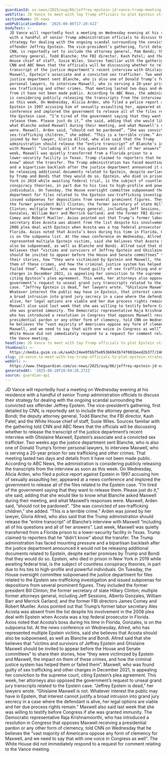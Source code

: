 ```yaml
---
guardianId: us-news/2025/aug/06/jeffrey-epstein-jd-vance-trump-meeting
webTitle: JD Vance to meet with top Trump officials to plot Epstein strategy – report
sectionName: US news
webPublicationDate: '2025-08-06T17:20:42Z'
bodyText: >-
  JD Vance will reportedly host a meeting on Wednesday evening at his residence
  with a handful of senior Trump administration officials to discuss their
  strategy for dealing with the ongoing scandal surrounding the convicted sex
  offender Jeffrey Epstein. The vice-president’s gathering, first detailed by
  CNN, is reportedly set to include the attorney general, Pam Bondi; the deputy
  attorney general, Todd Blanche; the FBI director, Kash Patel; and the White
  House chief of staff, Susie Wiles. Sources familiar with the gathering told
  CNN and ABC News that the officials will be discussing whether to release the
  transcript of the justice department’s recent interview with Ghislaine
  Maxwell, Epstein’s associate and a convicted sex trafficker. Two weeks ago the
  justice department sent Blanche, who is also one of Donald Trump’s former
  personal lawyers, to interview Maxwell, who is serving a 20-year prison for
  sex trafficking and other crimes. That meeting lasted two days and details
  from it have not been made public. According to ABC News, the administration
  is considering publicly releasing the transcripts from the interview as soon
  as this week. On Wednesday, Alicia Arden, who filed a police report against
  Epstein in 1997 accusing him of sexually assaulting her, appeared at a news
  conference and implored the government to release all of the files related to
  the Epstein case. “I’m tired of the government saying that they want to
  release them. Please just do it,” she said, adding that she would like to know
  what Blanche asked Maxwell during their meeting, and what Maxwell’s responses
  were. Maxwell, Arden said, “should not be pardoned”. “She was convicted of
  sex-trafficking children,” she added. “This is a terrible crime.” Arden was
  joined by her lawyer, Gloria Allred, who also said that the Trump
  administration should release the “entire transcript” of Blanche’s interview
  with Maxwell “including all of his questions and all of her answers”. Last
  week, Maxwell was quietly transferred from a Florida prison to a
  lower-security facility in Texas. Trump claimed to reporters that he “didn’t
  know” about the transfer. The Trump administration has faced mounting pressure
  and a bipartisan backlash after the justice department announced it would not
  be releasing additional documents related to Epstein, despite earlier promises
  by Trump and Bondi that they would do so. Epstein, who died in prison in New
  York in 2019 while awaiting federal trial, is the subject of countless
  conspiracy theories, in part due to his ties to high-profile and powerful
  individuals. On Tuesday, the House oversight committee subpoenaed the justice
  department for files related to the Epstein sex-trafficking investigation and
  issued subpoenas for depositions from several prominent figures. They included
  the former president Bill Clinton; the former secretary of state Hillary
  Clinton; multiple former attorneys general, including Jeff Sessions, Alberto
  Gonzales, William Barr and Merrick Garland; and the former FBI directors James
  Comey and Robert Mueller. Axios pointed out that Trump’s former labor
  secretary Alex Acosta was absent from the list despite his involvement in the
  2008 plea deal with Epstein when Acosta was a top federal prosecutor in
  Florida. Axios noted that Acosta’s boss during his time in Florida, Gonzales,
  is on the subpoena list. At the news conference on Wednesday, Allred, who has
  represented multiple Epstein victims, said she believes that Acosta should
  also be subpoenaed, as well as Blanche and Bondi. Allred said that she
  believes that “victims and survivors of Jeffrey Epstein and Ghislaine Maxwell
  should be invited to appear before the House and Senate committees” to share
  their stories, how “they were victimized by Epstein and Maxwell, the impact on
  them of these crimes, and how the criminal justice system has helped them or
  failed them”. Maxwell, who was found guilty of sex trafficking and other
  charges in December 2021, is appealing her conviction to the supreme court,
  citing Epstein’s plea agreement. This week, her attorneys also opposed the
  government’s request to unseal grand jury transcripts related to the Epstein
  case. “Jeffrey Epstein is dead,” her lawyers wrote. “Ghislaine Maxwell is not.
  Whatever interest the public may have in Epstein, that interest cannot justify
  a broad intrusion into grand jury secrecy in a case where the defendant is
  alive, her legal options are viable and her due process rights remain.”
  Maxwell also said last week that she was willing to testify before Congress if
  she was granted immunity. The Democratic representative Raja Krishnamoorthi,
  who has introduced a resolution in Congress that opposes Maxwell receiving a
  presidential pardon or any other form of clemency, told CNN on Wednesday that
  he believes the “vast majority of Americans oppose any form of clemency for
  Maxwell, and we need to say that with one voice in Congress as well”. The
  White House did not immediately respond to a request for comment relating to
  the Vance meeting.
headline: JD Vance to meet with top Trump officials to plot Epstein strategy – report
thumbnail: >-
  https://media.guim.co.uk/aa42c24ee0fbb75e05366943b74f081beed2b377/246_0_5301_4242/500.jpg
slug: jd-vance-to-meet-with-top-trump-officials-to-plot-epstein-strategy-report
webUrl: >-
  https://www.theguardian.com/us-news/2025/aug/06/jeffrey-epstein-jd-vance-trump-meeting
generatedAt: '2025-08-28T20:04:28.272Z'
source: guardian-api
---
```

JD Vance will reportedly host a meeting on Wednesday evening at his residence with a handful of senior Trump administration officials to discuss their strategy for dealing with the ongoing scandal surrounding the convicted sex offender Jeffrey Epstein. The vice-president’s gathering, first detailed by CNN, is reportedly set to include the attorney general, Pam Bondi; the deputy attorney general, Todd Blanche; the FBI director, Kash Patel; and the White House chief of staff, Susie Wiles. Sources familiar with the gathering told CNN and ABC News that the officials will be discussing whether to release the transcript of the justice department’s recent interview with Ghislaine Maxwell, Epstein’s associate and a convicted sex trafficker. Two weeks ago the justice department sent Blanche, who is also one of Donald Trump’s former personal lawyers, to interview Maxwell, who is serving a 20-year prison for sex trafficking and other crimes. That meeting lasted two days and details from it have not been made public. According to ABC News, the administration is considering publicly releasing the transcripts from the interview as soon as this week. On Wednesday, Alicia Arden, who filed a police report against Epstein in 1997 accusing him of sexually assaulting her, appeared at a news conference and implored the government to release all of the files related to the Epstein case. “I’m tired of the government saying that they want to release them. Please just do it,” she said, adding that she would like to know what Blanche asked Maxwell during their meeting, and what Maxwell’s responses were. Maxwell, Arden said, “should not be pardoned”. “She was convicted of sex-trafficking children,” she added. “This is a terrible crime.” Arden was joined by her lawyer, Gloria Allred, who also said that the Trump administration should release the “entire transcript” of Blanche’s interview with Maxwell “including all of his questions and all of her answers”. Last week, Maxwell was quietly transferred from a Florida prison to a lower-security facility in Texas. Trump claimed to reporters that he “didn’t know” about the transfer. The Trump administration has faced mounting pressure and a bipartisan backlash after the justice department announced it would not be releasing additional documents related to Epstein, despite earlier promises by Trump and Bondi that they would do so. Epstein, who died in prison in New York in 2019 while awaiting federal trial, is the subject of countless conspiracy theories, in part due to his ties to high-profile and powerful individuals. On Tuesday, the House oversight committee subpoenaed the justice department for files related to the Epstein sex-trafficking investigation and issued subpoenas for depositions from several prominent figures. They included the former president Bill Clinton; the former secretary of state Hillary Clinton; multiple former attorneys general, including Jeff Sessions, Alberto Gonzales, William Barr and Merrick Garland; and the former FBI directors James Comey and Robert Mueller. Axios pointed out that Trump’s former labor secretary Alex Acosta was absent from the list despite his involvement in the 2008 plea deal with Epstein when Acosta was a top federal prosecutor in Florida. Axios noted that Acosta’s boss during his time in Florida, Gonzales, is on the subpoena list. At the news conference on Wednesday, Allred, who has represented multiple Epstein victims, said she believes that Acosta should also be subpoenaed, as well as Blanche and Bondi. Allred said that she believes that “victims and survivors of Jeffrey Epstein and Ghislaine Maxwell should be invited to appear before the House and Senate committees” to share their stories, how “they were victimized by Epstein and Maxwell, the impact on them of these crimes, and how the criminal justice system has helped them or failed them”. Maxwell, who was found guilty of sex trafficking and other charges in December 2021, is appealing her conviction to the supreme court, citing Epstein’s plea agreement. This week, her attorneys also opposed the government’s request to unseal grand jury transcripts related to the Epstein case. “Jeffrey Epstein is dead,” her lawyers wrote. “Ghislaine Maxwell is not. Whatever interest the public may have in Epstein, that interest cannot justify a broad intrusion into grand jury secrecy in a case where the defendant is alive, her legal options are viable and her due process rights remain.” Maxwell also said last week that she was willing to testify before Congress if she was granted immunity. The Democratic representative Raja Krishnamoorthi, who has introduced a resolution in Congress that opposes Maxwell receiving a presidential pardon or any other form of clemency, told CNN on Wednesday that he believes the “vast majority of Americans oppose any form of clemency for Maxwell, and we need to say that with one voice in Congress as well”. The White House did not immediately respond to a request for comment relating to the Vance meeting.
